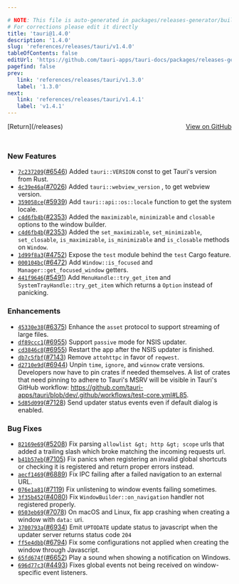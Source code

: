 ```yaml
---

# NOTE: This file is auto-generated in packages/releases-generator/build.ts
# For corrections please edit it directly
title: 'tauri@1.4.0'
description: '1.4.0'
slug: 'references/releases/tauri/v1.4.0'
tableOfContents: false
editUrl: 'https://github.com/tauri-apps/tauri-docs/packages/releases-generator/build.ts'
pagefind: false
prev:
   link: 'references/releases/tauri/v1.3.0'
   label: '1.3.0'
next:
   link: 'references/releases/tauri/v1.4.1'
   label: 'v1.4.1'
---
```


<div style="margin-bottom:3rem; display: flex; justify-content: space-between; align-items: center"><span>[Return](/releases)</span><span><a href="https://github.com/tauri-apps/tauri/releases/tag/tauri-v1.4.0">View on GitHub</a></span></div>

### New Features

- [`7c237209`](https://www.github.com/tauri-apps/tauri/commit/7c237209207cd2938df660b6fd87d3b7d728bd03)([#6546](https://www.github.com/tauri-apps/tauri/pull/6546)) Added `tauri::VERSION` const to get Tauri&#39;s version from Rust.
- [`4c39e46a`](https://www.github.com/tauri-apps/tauri/commit/4c39e46a3b438d007f139166ab2a0ba34291a10a)([#7026](https://www.github.com/tauri-apps/tauri/pull/7026)) Added `tauri::webview_version` , to get webview version.
- [`359058ce`](https://www.github.com/tauri-apps/tauri/commit/359058cecca44a9c30b65140c44a8bb3a6dd3be8)([#5939](https://www.github.com/tauri-apps/tauri/pull/5939)) Add `tauri::api::os::locale` function to get the system locale.
- [`c4d6fb4b`](https://www.github.com/tauri-apps/tauri/commit/c4d6fb4b1ea8acf02707a9fe5dcab47c1c5bae7b)([#2353](https://www.github.com/tauri-apps/tauri/pull/2353)) Added the `maximizable`, `minimizable` and `closable` options to the window builder.
- [`c4d6fb4b`](https://www.github.com/tauri-apps/tauri/commit/c4d6fb4b1ea8acf02707a9fe5dcab47c1c5bae7b)([#2353](https://www.github.com/tauri-apps/tauri/pull/2353)) Added the `set_maximizable`, `set_minimizable`, `set_closable`, `is_maximizable`, `is_minimizable` and `is_closable` methods on `Window`.
- [`1d99f8a3`](https://www.github.com/tauri-apps/tauri/commit/1d99f8a3c2f989d1a5ba4d805e3a40b07a3ca8a5)([#4752](https://www.github.com/tauri-apps/tauri/pull/4752)) Expose the `test` module behind the `test` Cargo feature.
- [`000104bc`](https://www.github.com/tauri-apps/tauri/commit/000104bc3bc0c9ff3d20558ab9cf2080f126e9e0)([#6472](https://www.github.com/tauri-apps/tauri/pull/6472)) Add `Window::is_focused` and `Manager::get_focused_window` getters.
- [`441f9646`](https://www.github.com/tauri-apps/tauri/commit/441f96465488a4f8a5731cc51b8ac97b685898c7)([#5491](https://www.github.com/tauri-apps/tauri/pull/5491)) Add `MenuHandle::try_get_item` and `SystemTrayHandle::try_get_item` which returns a `Option` instead of panicking.

### Enhancements

- [`45330e38`](https://www.github.com/tauri-apps/tauri/commit/45330e38193d0b2a01aa926aec433acc6b8f6597)([#6375](https://www.github.com/tauri-apps/tauri/pull/6375)) Enhance the `asset` protocol to support streaming of large files.
- [`df89ccc1`](https://www.github.com/tauri-apps/tauri/commit/df89ccc1912db6b81d43d56c9e6d66980ece2e8d)([#6955](https://www.github.com/tauri-apps/tauri/pull/6955)) Support `passive` mode for NSIS updater.
- [`cd3846c8`](https://www.github.com/tauri-apps/tauri/commit/cd3846c8ce61ab2879b3911e831525e6242aaab2)([#6955](https://www.github.com/tauri-apps/tauri/pull/6955)) Restart the app after the NSIS updater is finished.
- [`db7c5fbf`](https://www.github.com/tauri-apps/tauri/commit/db7c5fbf2e86f3694720f65834eb2c258b7c1291)([#7143](https://www.github.com/tauri-apps/tauri/pull/7143)) Remove `attohttpc` in favor of `reqwest`.
- [`d2710e9d`](https://www.github.com/tauri-apps/tauri/commit/d2710e9d2e8fd93975ef6494512370faa8cb3b7e)([#6944](https://www.github.com/tauri-apps/tauri/pull/6944)) Unpin `time`, `ignore`, and `winnow` crate versions. Developers now have to pin crates if needed themselves. A list of crates that need pinning to adhere to Tauri&#39;s MSRV will be visible in Tauri&#39;s GitHub workflow: https://github.com/tauri-apps/tauri/blob/dev/.github/workflows/test-core.yml#L85.
- [`5d85d099`](https://www.github.com/tauri-apps/tauri/commit/5d85d0990cd13a1446953a58633edc24eda55afe)([#7128](https://www.github.com/tauri-apps/tauri/pull/7128)) Send updater status events even if default dialog is enabled.

### Bug Fixes

- [`82169e69`](https://www.github.com/tauri-apps/tauri/commit/82169e69fc904d2c7980534c4479bb6f38259fb4)([#5208](https://www.github.com/tauri-apps/tauri/pull/5208)) Fix parsing `allowlist &gt; http &gt; scope` urls that added a trailing slash which broke matching the incoming requests url.
- [`b41b57eb`](https://www.github.com/tauri-apps/tauri/commit/b41b57ebb27befd366db5befaafb6043c18fdfef)([#7105](https://www.github.com/tauri-apps/tauri/pull/7105)) Fix panics when registering an invalid global shortcuts or checking it is registered and return proper errors instead.
- [`aecf1469`](https://www.github.com/tauri-apps/tauri/commit/aecf14690947d109745b4ad823a3e8f4338de47a)([#6889](https://www.github.com/tauri-apps/tauri/pull/6889)) Fix IPC failing after a failed navigation to an external URL.
- [`076e1a81`](https://www.github.com/tauri-apps/tauri/commit/076e1a81a50468e3dfb34ae9ca7e77c5e1758daa)([#7119](https://www.github.com/tauri-apps/tauri/pull/7119)) Fix unlistening to window events failing sometimes.
- [`3f35b452`](https://www.github.com/tauri-apps/tauri/commit/3f35b452637ef1c794a423f1eda62a15d2ddaf42)([#4080](https://www.github.com/tauri-apps/tauri/pull/4080)) Fix `WindowBuilder::on_navigation` handler not registered properly.
- [`0503eb69`](https://www.github.com/tauri-apps/tauri/commit/0503eb69ce7df6b4ed8f5249fdb519b86cd57d8d)([#7078](https://www.github.com/tauri-apps/tauri/pull/7078)) On macOS and Linux, fix app crashing when creating a window with `data:` uri.
- [`3700793a`](https://www.github.com/tauri-apps/tauri/commit/3700793a2f1ea3686b1889c345d73007bb622a29)([#6934](https://www.github.com/tauri-apps/tauri/pull/6934)) Emit `UPTODATE` update status to javascript when the updater server returns status code `204`
- [`ff5e4dbb`](https://www.github.com/tauri-apps/tauri/commit/ff5e4dbbb01bf3fc9c5143df732c75eef6fd98cb)([#6794](https://www.github.com/tauri-apps/tauri/pull/6794)) Fix some configurations not applied when creating the window through Javascript.
- [`65fd674f`](https://www.github.com/tauri-apps/tauri/commit/65fd674f50ba0395d5cea23daf9d2f49f95647fe)([#6652](https://www.github.com/tauri-apps/tauri/pull/6652)) Play a sound when showing a notification on Windows.
- [`696d77c3`](https://www.github.com/tauri-apps/tauri/commit/696d77c3ce480f4a3b4c1c57dae64ff2bb7842ce)([#4493](https://www.github.com/tauri-apps/tauri/pull/4493)) Fixes global events not being received on window-specific event listeners.

